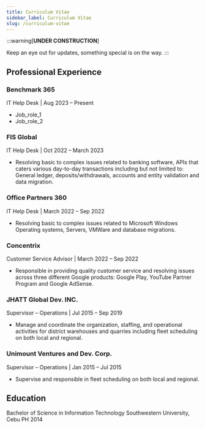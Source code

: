 ```yaml
---
title: Curriculum Vitae
sidebar_label: Curriculum Vitae
slug: /curriculum-vitae
---
```





:::warning[**UNDER CONSTRUCTION**]

Keep an eye out for updates, something special is on the way.
:::


## Professional Experience



### Benchmark 365
IT Help Desk | Aug 2023 – Present

* Job_role_1
* Job_role_2

### FIS Global
IT Help Desk | Oct 2022 – March 2023

* Resolving basic to complex issues related to banking software, APIs that caters various day-to-day transactions including but not limited to: General ledger, deposits/withdrawals, accounts and entity validation and data migration.


### Office Partners 360
IT Help Desk | March 2022 – Sep 2022

* Resolving basic to complex issues related to Microsoft Windows Operating systems, Servers, VMWare and database migrations.

### Concentrix
Customer Service Advisor | March 2022 – Sep 2022

* Responsible in providing quality customer service and resolving issues across three different Google products: Google Play, YouTube Partner Program and Google AdSense.

### JHATT Global Dev. INC.
Supervisor – Operations | Jul 2015 – Sep 2019

* Manage and coordinate the organization, staffing, and operational activities for district warehouses and quarries including fleet scheduling on both local and regional.

### Unimount Ventures and Dev. Corp.
Supervisor – Operations | Jan 2015 – Jul 2015

* Supervise and responsible in fleet scheduling on both local and regional.





## Education

Bachelor of Science in Information Technology 
Southwestern University, Cebu PH 2014

